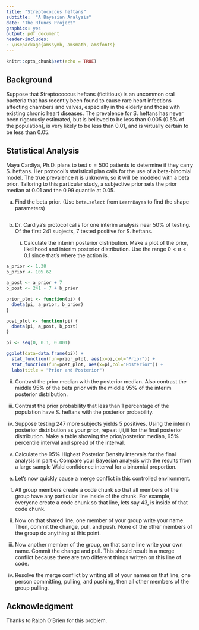 ```yaml
---
title: "Streptococcus heftans"
subtitle:  "A Bayesian Analysis"
date: "The Rfuncs Project"
graphics: yes
output: pdf_document
header-includes: 
- \usepackage{amssymb, amsmath, amsfonts}
---
```


```r
knitr::opts_chunk$set(echo = TRUE)

```


## Background

Suppose that Streptococcus heftans (fictitious) is an uncommon oral bacteria that has recently been found to cause rare heart infections affecting chambers and valves, especially in the elderly and those with existing chronic heart diseases. The prevalence for S. heftans has never been rigorously estimated, but is believed to be less than 0.005 (0.5% of the population), is very likely to be less than 0.01, and is virtually certain to be less than 0.05.

## Statistical Analysis

Maya Cardiya, Ph.D. plans to test $n=500$ patients to determine if they carry S. heftans. Her protocol's statistical plan calls for the use of a beta-binomial model. The true prevalence $\pi$ is unknown, so it will be modeled with a beta prior.  Tailoring to this particular study, a subjective prior sets the prior median at 0.01 and the 0.99 quantile at 0.05. 

a. Find the beta prior. (Use `beta.select` from `LearnBayes` to find the shape parameters)

```r

```

b. Dr. Cardiya's protocol calls for one interim analysis near 50\% of testing. Of the first 241 subjects, 7 tested positive for S. heftans. 

   i. Calculate the interim posterior distribution. Make a plot of the prior, likelihood and interim posterior distribution. Use the range $0 < \pi < 0.1$ since that's where the action is.

```r
a_prior <- 1.38
b_prior <- 105.62

a_post <- a_prior + 7
b_post <- 241 - 7 + b_prior

prior_plot <- function(pi) {
  dbeta(pi, a_prior, b_prior)
}

post_plot <- function(pi) {
  dbeta(pi, a_post, b_post)
}

pi <- seq(0, 0.1, 0.001)

ggplot(data=data.frame(pi)) +
  stat_function(fun=prior_plot, aes(x=pi,col="Prior")) +
  stat_function(fun=post_plot, aes(x=pi,col="Posterior")) +
  labs(title = "Prior and Posterior")
```


   ii. Contrast the prior median with the posterior median. Also contrast the middle 95\% of the beta prior with the middle 95\% of the interim posterior distribution. 


   iii. Contrast the prior probability that less than 1 percentage of the population have S. heftans with the posterior probability. 

c. Suppose testing 247 more subjects yields 5 positives. Using the interim posterior distribution as your prior, repeat i,ii,iii for the final posterior distribution. Make a table showing the prior/posterior median, 95\% percentile interval and spread of the interval.


d. Calculate the 95\% Highest Posterior Density intervals for the final analysis in part c. Compare your Bayesian analysis with the results from a large sample Wald confidence interval for a binomial proportion.

e. Let's now quickly cause a merge conflict in this controlled environment.
  
  i. All group members create a code chunk so that all members of the group have any particular line inside of the chunk. For example, everyone create a code chunk so that line, lets say 43, is inside of that code chunk. 
  
  ii. Now on that shared line, one member of your group write your name. Then, commit the change, pull, and push. None of the other members of the group do anything at this point.
  
  iii. Now another member of the group, on that same line write your own name. Commit the change and pull. This should result in a merge conflict because there are two different things written on this line of code. 
  
  iv. Resolve the merge conflict by writing all of your names on that line, one person committing, pulling, and pushing, then all other members of the group pulling.

## Acknowledgment

Thanks to Ralph O'Brien for this problem.
